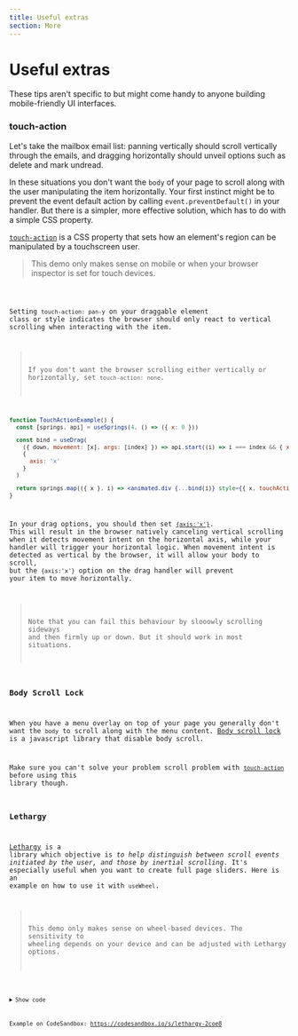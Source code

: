 ```yaml
---
title: Useful extras
section: More
---
```



# Useful extras

These tips aren't specific to <UseGesture pkg="react" /> but might come handy to anyone building mobile-friendly UI interfaces.

### touch-action

Let's take the mailbox email list: panning vertically should scroll vertically through the emails, and dragging horizontally should unveil options such as delete and mark undread.

In these situations you don't want the `body` of your page to scroll along with the user manipulating the item horizontally. Your first instinct might be to prevent the event default action by calling `event.preventDefault()` in your handler. But there is a simpler, more effective solution, which has to do with a simple CSS property.

[`touch-action`](https://developer.mozilla.org/en-US/docs/Web/CSS/touch-action) is a CSS property that sets how an element's region can be manipulated by a touchscreen user.

> This demo only makes sense on mobile or when your browser inspector is set for touch devices.

<Code id="TouchAction" />

Setting `touch-action: pan-y` on your draggable element class or style indicates the browser should only react to vertical scrolling when interacting with the item.

> If you don't want the browser scrolling either vertically or horizontally, set `touch-action: none`.

```jsx highlight={3-8}
function TouchActionExample() {
  const [springs, api] = useSprings(4, () => ({ x: 0 }))

  const bind = useDrag(
    ({ down, movement: [x], args: [index] }) => api.start((i) => i === index && { x: down ? x : 0 }),
    {
      axis: 'x'
    }
  )

  return springs.map(({ x }, i) => <animated.div {...bind(i)} style={{ x, touchAction: 'pan-y' }} />)
}
```

In your drag options, you should then set [`{axis:'x'}`](/docs/options/#axis-xy-gestures-only). This will result in the browser natively canceling vertical scrolling when it detects movement intent on the horizontal axis, while your handler will trigger your horizontal logic. When movement intent is detected as vertical by the browser, it will allow your body to scroll, but the `{axis:'x'}` option on the drag handler will prevent your item to move horizontally.

> Note that you can fail this behaviour by slooowly scrolling sideways and then firmly up or down. But it should work in most situations.

### Body Scroll Lock

When you have a menu overlay on top of your page you generally don't want the `body` to scroll along with the menu content. [Body scroll lock](https://github.com/willmcpo/body-scroll-lock) is a javascript library that disable body scroll.

Make sure you can't solve your problem scroll problem with [`touch-action`](#touch-action) before using this library though.

### Lethargy

[Lethargy](https://github.com/d4nyll/lethargy) is a library which objective is _to help distinguish between scroll events initiated by the user, and those by inertial scrolling_. It's especially useful when you want to create full page sliders. Here is an example on how to use it with `useWheel`.

> This demo only makes sense on wheel-based devices. The sensitivity to wheeling depends on your device and can be adjusted with Lethargy options.

<Code id="LethargyWheel" />

<details>
  <summary>Show code</summary>

```jsx
const slides = [0, 1, 2, 3, 4, 5]
// creates a new Lethargy check
// could be stored as a ref, or a global anywhere in your app
const lethargy = new Lethargy()

function LethargyWheel() {
  const [index, setIndex] = useState(0)
  const ref = useRef()

  useWheel(
    ({ event, last, memo: wait = false }) => {
      if (last) return // event can be undefined as the last event is debounced
      event.preventDefault() // this is needed to prevent the native browser scroll
      const wheelDirection = lethargy.check(event)
      // wheelDirection === 0 when Lethargy thinks it's an inertia-triggered event
      if (wheelDirection) {
        // wait is going to switch from false to true when an intentional wheel
        // event has been detected
        if (!wait) setIndex((i) => clamp(i - wheelDirection, 0, slides.length - 1))
        return true // will set to wait to true in the next event frame
      }
      return false // will set to wait to false in the next event frame
    },
    // we need to use a ref to be able to get non passive events and be able
    // to trigger event.preventDefault()
    { target: ref, eventOptions: { passive: false } }
  )

  return (
    <div ref={ref} style={{ transform: `translateY(${-index * 330}px)` }}>
      {slides.map((i) => (
        <div key={i}>{i}</div>
      ))}
    </div>
  )
}
```

</details>

Example on CodeSandbox: https://codesandbox.io/s/lethargy-2coe8
